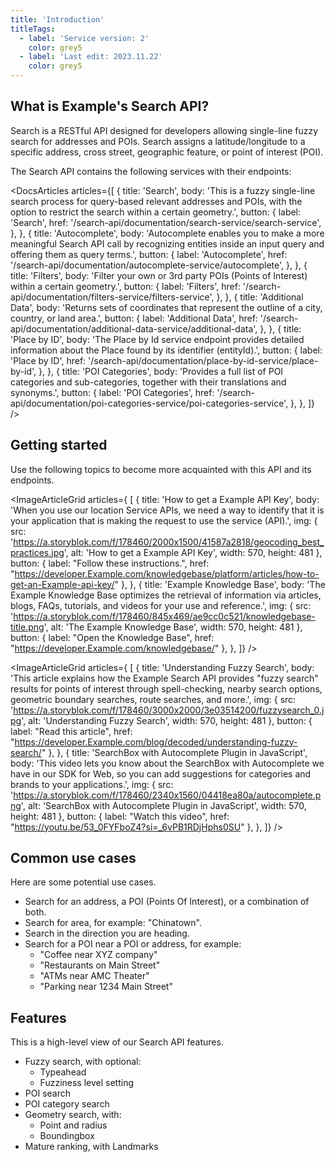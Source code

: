 ```yaml
---
title: 'Introduction'
titleTags:
  - label: 'Service version: 2'
    color: grey5
  - label: 'Last edit: 2023.11.22'
    color: grey5
---
```


## What is Example's Search API?  

Search is a RESTful API designed for developers allowing single-line fuzzy search for addresses and POIs. Search assigns a latitude/longitude to a specific address, cross street, geographic feature, or point of interest (POI).  

The Search API contains the following services with their endpoints:  

<DocsArticles
  articles={[
    {
      title: 'Search',
      body: 'This is a fuzzy single-line search process for query-based relevant addresses and POIs, with the option to restrict the search within a certain geometry.',
      button: {
        label: 'Search',
        href: '/search-api/documentation/search-service/search-service',
      },
    },
    {
      title: 'Autocomplete',
      body: 'Autocomplete enables you to make a more meaningful Search API call by recognizing entities inside an input query and offering them as query terms.',
      button: {
        label: 'Autocomplete',
        href: '/search-api/documentation/autocomplete-service/autocomplete',
      },
    },
    {
      title: 'Filters',
      body: 'Filter your own or 3rd party POIs (Points of Interest) within a certain geometry.',
      button: {
        label: 'Filters',
        href: '/search-api/documentation/filters-service/filters-service',
      },
    },
    {
      title: 'Additional Data',
      body: 'Returns sets of coordinates that represent the outline of a city, country, or land area.',
      button: {
        label: 'Additional Data',
        href: '/search-api/documentation/additional-data-service/additional-data',
      },
    },
    {
      title: 'Place by ID',
      body: 'The Place by Id service endpoint provides detailed information about the Place found by its identifier (entityId).',
      button: {
        label: 'Place by ID',
        href: '/search-api/documentation/place-by-id-service/place-by-id',
      },
    },
    {
      title: 'POI Categories',
      body: 'Provides a full list of POI categories and sub-categories, together with their translations and synonyms.',
      button: {
        label: 'POI Categories',
        href: '/search-api/documentation/poi-categories-service/poi-categories-service',
      },
    },
  ]}
/>  

## Getting started  

Use the following topics to become more acquainted with this API and its endpoints.  

<ImageArticleGrid  articles={
[
  {
    title: 'How to get a Example API Key',
    body: 'When you use our location Service APIs, we need a way to identify that it is your application that is making the request to use the service (API).',
    img: {
      src: 'https://a.storyblok.com/f/178460/2000x1500/41587a2818/geocoding_best_practices.jpg',
      alt: 'How to get a Example API Key',
      width: 570,
      height: 481
    },
    button: {
        label: "Follow these instructions.",
        href: "https://developer.Example.com/knowledgebase/platform/articles/how-to-get-an-Example-api-key/"
    },
  },
  {
    title: 'Example Knowledge Base',
    body: 'The Example Knowledge Base optimizes the retrieval of information via articles, blogs, FAQs, tutorials, and videos for your use and reference.',
    img: {
      src: 'https://a.storyblok.com/f/178460/845x469/ae9cc0c521/knowledgebase-title.png',
      alt: 'The Example Knowledge Base',
      width: 570,
      height: 481
    },
    button: {
        label: "Open the Knowledge Base",
        href: "https://developer.Example.com/knowledgebase/"
    },
  },
]} />  

<ImageArticleGrid  articles={
[
  {
    title: 'Understanding Fuzzy Search',
    body: 'This article explains how the Example Search API provides "fuzzy search" results for points of interest through spell-checking, nearby search options, geometric boundary searches, route searches, and more.',
    img: {
      src: 'https://a.storyblok.com/f/178460/3000x2000/3e03514200/fuzzysearch_0.jpg',
      alt: 'Understanding Fuzzy Search',
      width: 570,
      height: 481
    },
    button: {
      label: "Read this article",
      href: "https://developer.Example.com/blog/decoded/understanding-fuzzy-search/"
    },
  },
  {
    title: 'SearchBox with Autocomplete Plugin in JavaScript',
    body: 'This video lets you know about the SearchBox with Autocomplete we have in our SDK for Web, so you can add suggestions for categories and brands to your applications.',
    img: {
      src: 'https://a.storyblok.com/f/178460/2340x1560/04418ea80a/autocomplete.png',
      alt: 'SearchBox with Autocomplete Plugin in JavaScript',
      width: 570,
      height: 481
    },
    button: {
      label: "Watch this video",
      href: "https://youtu.be/53_0FYFboZ4?si=_6vPB1RDjHphs0SU"
    },
  },
]} />  

## Common use cases  

Here are some potential use cases.  

- Search for an address, a POI (Points Of Interest), or a combination of both.
- Search for area, for example: "Chinatown".
- Search in the direction you are heading.
- Search for a POI near a POI or address, for example:
  - "Coffee near XYZ company"
  - "Restaurants on Main Street"
  - "ATMs near AMC Theater"
  - "Parking near 1234 Main Street"  

## Features  

This is a high-level view of our Search API features.  

- Fuzzy search, with optional:
  - Typeahead
  - Fuzziness level setting
- POI search
- POI category search
- Geometry search, with:
  - Point and radius
  - Boundingbox
- Mature ranking, with Landmarks  
